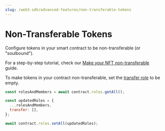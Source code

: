 ---
slug: /web3-sdk/advanced-features/non-transferable-tokens
---


# Non-Transferable Tokens

Configure tokens in your smart contract to be non-transferable (or "soulbound").

For a step-by-step tutorial, check our [Make your NFT non-transferable](/guides/make-your-nft-non-transferable) guide.

To make tokens in your contract non-transferable, set the [transfer role](/web3-sdk/advanced-features/permission-controls) to be empty.

```javascript
const rolesAndMembers = await contract.roles.getAll();

const updatedRoles = {
  ...rolesAndMembers,
  transfer: [],
};

await contract.roles.setAll(updatedRoles);
```
